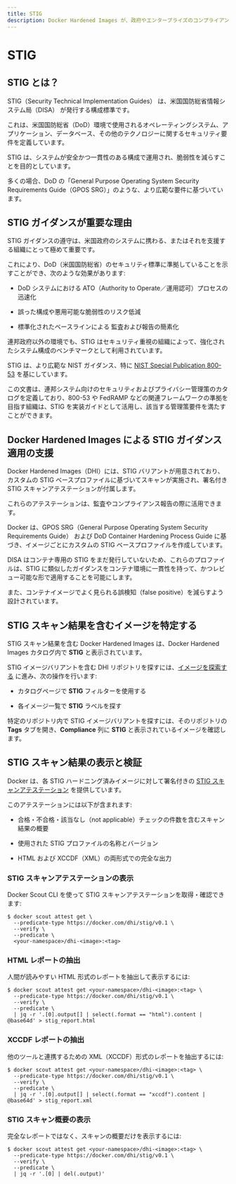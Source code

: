 ```yaml
---
title: STIG
description: Docker Hardened Images が、政府やエンタープライズのコンプライアンス要件に対応するため、検証可能なセキュリティスキャンアテステーション付きの STIG ハードニング済みコンテナイメージを提供する方法を学びましょう。
---
```


# STIG

## STIG とは？

STIG（Security Technical Implementation Guides） は、米国国防総省情報システム局（DISA） が発行する構成標準です。

これは、米国国防総省（DoD）環境で使用されるオペレーティングシステム、アプリケーション、データベース、その他のテクノロジーに関するセキュリティ要件を定義しています。

STIG は、システムが安全かつ一貫性のある構成で運用され、脆弱性を減らすことを目的としています。

多くの場合、DoD の「General Purpose Operating System Security Requirements Guide（GPOS SRG）」のような、より広範な要件に基づいています。

## STIG ガイダンスが重要な理由

STIG ガイダンスの遵守は、米国政府のシステムに携わる、またはそれを支援する組織にとって極めて重要です。

これにより、DoD（米国国防総省）のセキュリティ標準に準拠していることを示すことができ、次のような効果があります:

- DoD システムにおける ATO（Authority to Operate／運用認可）プロセスの迅速化

- 誤った構成や悪用可能な脆弱性のリスク低減

- 標準化されたベースラインによる 監査および報告の簡素化

連邦政府以外の環境でも、STIG はセキュリティ重視の組織によって、強化されたシステム構成のベンチマークとして利用されています。

STIG は、より広範な NIST ガイダンス、特に [NIST Special Publication 800-53](https://csrc.nist.gov/publications/sp800) を基にしています。

この文書は、連邦システム向けのセキュリティおよびプライバシー管理策のカタログを定義しており、800-53 や FedRAMP などの関連フレームワークの準拠を目指す組織は、STIG を実装ガイドとして活用し、該当する管理策要件を満たすことができます。

## Docker Hardened Images による STIG ガイダンス適用の支援

Docker Hardened Images（DHI）には、STIG バリアントが用意されており、カスタムの STIG ベースプロファイルに基づいてスキャンが実施され、署名付き STIG スキャンアテステーションが付属します。

これらのアテステーションは、監査やコンプライアンス報告の際に活用できます。

Docker は、GPOS SRG（General Purpose Operating System Security Requirements Guide） および DoD Container Hardening Process Guide に基づき、イメージごとにカスタムの STIG ベースプロファイルを作成しています。

DISA はコンテナ専用の STIG をまだ発行していないため、これらのプロファイルは、STIG に類似したガイダンスをコンテナ環境に一貫性を持って、かつレビュー可能な形で適用することを可能にします。

また、コンテナイメージでよく見られる誤検知（false positive）を減らすよう設計されています。

## STIG スキャン結果を含むイメージを特定する

STIG スキャン結果を含む Docker Hardened Images は、Docker Hardened Images カタログ内で **STIG** と表示されています。

STIG イメージバリアントを含む DHI リポジトリを探すには、[イメージを探索する](/dhi/how-to/explore) に進み、次の操作を行います:

- カタログページで **STIG** フィルターを使用する

- 各イメージ一覧で **STIG** ラベルを探す

特定のリポジトリ内で STIG イメージバリアントを探すには、そのリポジトリの **Tags** タブを開き、**Compliance** 列に **STIG** と表示されているイメージを確認します。

## STIG スキャン結果の表示と検証

Docker は、各 STIG ハードニング済みイメージに対して署名付きの [STIG スキャンアテステーション](/dhi/core-concepts/attestations) を提供しています。

このアテステーションには以下が含まれます:

- 合格・不合格・該当なし（not applicable）チェックの件数を含むスキャン結果の概要

- 使用された STIG プロファイルの名称とバージョン

- HTML および XCCDF（XML）の両形式での完全な出力

### STIG スキャンアテステーションの表示

Docker Scout CLI を使って STIG スキャンアテステーションを取得・確認できます:

```shell
$ docker scout attest get \
  --predicate-type https://docker.com/dhi/stig/v0.1 \
  --verify \
  --predicate \
  <your-namespace>/dhi-<image>:<tag>
```

### HTML レポートの抽出

人間が読みやすい HTML 形式のレポートを抽出して表示するには:

```shell
$ docker scout attest get <your-namespace>/dhi-<image>:<tag> \
  --predicate-type https://docker.com/dhi/stig/v0.1 \
  --verify \
  --predicate \
  | jq -r '.[0].output[] | select(.format == "html").content | @base64d' > stig_report.html
```

### XCCDF レポートの抽出

他のツールと連携するための XML（XCCDF）形式のレポートを抽出するには:

```shell
$ docker scout attest get <your-namespace>/dhi-<image>:<tag> \
  --predicate-type https://docker.com/dhi/stig/v0.1 \
  --verify \
  --predicate \
  | jq -r '.[0].output[] | select(.format == "xccdf").content | @base64d' > stig_report.xml
```

### STIG スキャン概要の表示

完全なレポートではなく、スキャンの概要だけを表示するには:

```shell
$ docker scout attest get <your-namespace>/dhi-<image>:<tag> \
  --predicate-type https://docker.com/dhi/stig/v0.1 \
  --verify \
  --predicate \
  | jq -r '.[0] | del(.output)'
```
